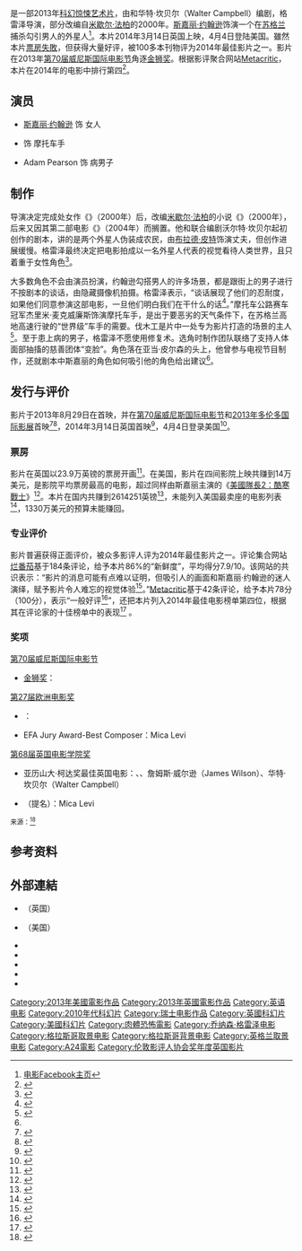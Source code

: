 {{NoteTA
|T=zh-cn:皮囊之下;zh-hk:皮下之慌;zh-tw:肌膚之侵;
|G1=Movie
|G2=Show
|1=zh-cn:皮囊之下;zh-hk:皮下之慌;zh-tw:肌膚之侵;
}}
{{Infobox film
| name = 皮囊之下<br/>''Under the Skin''
| image =Under the Skin poster.jpg
| caption = 电影上映海报
| director = {{link-en|乔纳森·格雷泽|Jonathan Glazer}}
| producer =詹姆森·威尔逊（James Wilson）<br />{{link-en|尼克·韦克斯勒|Nick Wechsler (film producer)}}
| screenplay = 华特·坎贝尔（Walter Campbell）<br />乔纳森·格雷泽
| based_on = {{based on|{{link-en|皮囊之下 (小说)|Under the Skin (novel)|皮囊之下}}|[[米歇尔·法柏|米歇尔·法柏]]}}
| starring = [[斯嘉丽·约翰逊|斯嘉丽·约翰逊]]
| music = {{link-en|Micachu|Micachu|Mica Levi}}
| cinematography = {{link-en|丹尼尔·兰丁|Daniel Landin}}
| editing = 保罗·沃茨（Paul Watts）
| studio = [[Film4|Film4]]<br />[[英国电影協會|BFI]]
| distributor = [[通道影業|通道影業]] （{{UK}}）<br />[[A24_(公司)|A24]] （{{US}})<br />[[Mongrel_Media|Mongrel Media]] ({{CAN}}）
| released = {{film date|df=yes|2013|08|29|{{link-en|特柳赖德电影节|Telluride Film Festival}}|2014|03|14|英國|2014|04|04|美國}}
| runtime = 108分钟<!--Theatrical runtime: 107:59--><ref>{{cite web|title=''UNDER THE SKIN'' (15)|url=http://www.bbfc.co.uk/releases/under-skin-film|work=StudioCanal|publisher=[[英国电影学院奖|英国电影学院奖]]|date=3 January 2014|accessdate=11 April 2014|archive-date=2015-02-11|archive-url=https://web.archive.org/web/20150211065542/http://www.bbfc.co.uk/releases/under-skin-film|dead-url=no}}</ref>
| country = {{UK}}、{{USA}}、{{CHE}}
| language = 英语
| budget = 800万英镑<br />（1330万美元）<ref>{{cite web |last=Wiseman |first=Andreas |url=http://www.screendaily.com/features/under-the-skin-at-any-cost/5069904.article |title=Under The Skin: at any cost | Features | Screen |publisher=Screendaily.com |date=24 March 2014 |accessdate=14 April 2014 |archive-date=2015-02-11 |archive-url=https://web.archive.org/web/20150211064554/http://www.screendaily.com/features/under-the-skin-at-any-cost/5069904.article |dead-url=no }}</ref>
| gross = 720万美元<ref>{{Cite web |url = http://www.the-numbers.com/movie/Under-the-Skin#tab=summary |title = Under the Skin (2014) |publisher = The Numbers |language = en |accessdate = 2017-02-09 |archive-date = 2017-03-04 |archive-url = https://web.archive.org/web/20170304151515/http://www.the-numbers.com/movie/Under-the-Skin#tab=summary |dead-url = no }}</ref>
| cn_name = 皮囊之下
| hk_name = 皮下之慌
| tw_name = 肌膚之侵
}}

{{作品名稱|name=''Under the Skin''|hk=皮下之慌|tw=肌膚之侵|cn=皮囊之下}}是一部2013年[[科幻电影|科幻]][[惊悚|惊悚]][[艺术电影|艺术片]]，由{{link-en|乔纳森·格雷泽|Jonathan Glazer}}和华特·坎贝尔（Walter Campbell）编剧，格雷泽导演，部分改编自[[米歇尔·法柏|米歇尔·法柏]]的2000年{{link-en|皮囊之下 (小说)|Under the Skin (novel)|同名小说}}。[[斯嘉丽·约翰逊|斯嘉丽·约翰逊]]饰演一个在[[苏格兰|苏格兰]]捕杀勾引男人的外星人<ref>[https://www.facebook.com/UnderTheSkinMovie/photos/a.262212200608478.1073741828.219741664855532/405797706249926/ 电影Facebook主页]</ref>。本片2014年3月14日英国上映，4月4日登陆美国。雖然本片[[票房毒藥|票房失敗]]，但获得大量好评，被100多本刊物评为2014年最佳影片之一。影片在2013年[[第70届威尼斯国际电影节|第70届威尼斯国际电影节]]角逐[[金狮奖|金狮奖]]。根据影评聚合网站[[Metacritic|Metacritic]]，本片在2014年的电影中排行第四<ref>{{Cite web |url=http://www.metacritic.com/feature/film-critic-top-10-lists-best-movies-of-2014 |title=Best of 2014: Film Critic Top Ten Lists |publisher=Metacritic |date=2014-12-06 |author=Jason Dietz |accessdate=2015-02-11 |archive-date=2019-07-10 |archive-url=https://web.archive.org/web/20190710180015/https://www.metacritic.com/feature/film-critic-top-10-lists-best-movies-of-2014 |dead-url=no }}</ref>。

== 演员 ==
*[[斯嘉丽·约翰逊|斯嘉丽·约翰逊]] 饰 女人
*{{link-en|杰里米·麦克威廉斯|Jeremy McWilliams}} 饰 摩托车手
* Adam Pearson 饰 {{link-en|神经纤维瘤|Neurofibromatosis}}病男子

== 制作 ==
导演{{link-en|乔纳森·格雷泽|Jonathan Glazer}}决定完成处女作《{{link-en|性感野兽|Sexy Beast}}》（2000年）后，改编[[米歇尔·法柏|米歇尔·法柏]]的小说《{{link-en|皮囊之下 (小说)|Under the Skin (novel)|皮囊之下}}》（2000年），后来又因其第二部电影《{{link-en|重生 (2004年电影)|Birth (film)|重生}}》（2004年）而搁置。他和联合编剧沃尔特·坎贝尔起初创作的剧本，讲的是两个外星人伪装成农民，由[[布拉德·皮特|布拉德·皮特]]饰演丈夫，但创作进展缓慢。格雷泽最终决定把电影拍成以一名外星人代表的视觉看待人类世界，且只着重于女性角色<ref>{{cite web|url=http://www.theguardian.com/film/2014/mar/06/under-the-skin-director-jonathan-glazer-scarlett-johansson|title=Under the Skin: why did this chilling masterpiece take a decade?|last1=Leigh|first1=Danna|date=6 March 2014|website=The Guardian|accessdate=29 April 2014|archive-date=2014-06-04|archive-url=https://web.archive.org/web/20140604192026/http://www.theguardian.com/film/2014/mar/06/under-the-skin-director-jonathan-glazer-scarlett-johansson|dead-url=no}}</ref>。

大多数角色不会由演员扮演，约翰逊勾搭男人的许多场景，都是跟街上的男子进行不按剧本的谈话，由隐藏摄像机拍摄。格雷泽表示，“谈话展现了他们的忍耐度，如果他们同意参演这部电影，一旦他们明白我们在干什么的话<ref>{{cite web |url=http://www.bbc.co.uk/news/entertainment-arts-26559813 |title=Scarlett Johansson on playing 'unscripted' scavenging alien |last1=Jones |first1=Emma |date=16 March 2014 |website=BBC News |publisher=BBC |accessdate=17 March 2014 |archive-date=2014-03-16 |archive-url=https://web.archive.org/web/20140316214649/http://www.bbc.co.uk/news/entertainment-arts-26559813 |dead-url=no }}</ref>。”摩托车公路赛车冠军杰里米·麦克威廉斯饰演摩托车手，是出于要恶劣的天气条件下，在苏格兰高地高速行驶的“世界级”车手的需要。伐木工是片中一处专为影片打造的场景的主人<ref name="film4">{{cite web|url=http://www.film4.com/special-features/interviews/under-the-skin-casting|title=Under The Skin: Casting|website=Film 4|accessdate=28 June 2014|archive-date=2015-03-16|archive-url=https://web.archive.org/web/20150316143247/http://www.film4.com/special-features/interviews/under-the-skin-casting|dead-url=no}}</ref>。至于患上{{link-en|神经纤维瘤|Neurofibromatosis}}病的男子，格雷泽不愿使用修复术。选角时制作团队联络了支持人体面部抽搐的慈善团体“变脸”。角色落在亚当·皮尔森的头上，他曾参与电视节目制作，还就剧本中斯嘉丽的角色如何吸引他的角色给出建议<ref name="film4" />。

== 发行与评价 ==
影片于2013年8月29日在{{link-en|特柳赖德电影节|Telluride Film Festival}}首映，并在[[第70届威尼斯国际电影节|第70届威尼斯国际电影节]]和[[2013年多伦多国际影展|2013年多伦多国际影展]]首映<ref>{{cite news | url=http://variety.com/2013/film/news/toronto-international-film-festival-lineup-1200566779/ | title=Toronto Intl. Film Festival Unveils First Batch of Films | work=Variety | publisher=Reed Business Information | date=23 July 2013 | accessdate=16 August 2013 | last=Punter | first=Jessie | archive-date=2017-06-20 | archive-url=https://web.archive.org/web/20170620122117/http://variety.com/2013/film/news/toronto-international-film-festival-lineup-1200566779/ | dead-url=no }}</ref><ref>{{cite web | url=http://tiff.net/filmsandschedules/festival/2013/undertheskin | title=Under the Skin | publisher=[[多伦多国际电影节|多伦多国际电影节]] | accessdate=16 August 2013 | archive-date=2013-08-16 | archive-url=https://web.archive.org/web/20130816022137/http://tiff.net/filmsandschedules/festival/2013/undertheskin | dead-url=no }}</ref>，2014年3月14日英国首映<ref>{{cite web |url=http://www.digitalspy.com/movies/news/a531629/scarlett-johanssons-under-the-skin-announces-uk-release-date.html |title=Scarlett Johansson's 'Under the Skin' announces UK release date – Movies News |publisher=Digital Spy |date= |accessdate=14 April 2014 |archive-date=2015-02-11 |archive-url=https://web.archive.org/web/20150211052853/http://www.digitalspy.com/movies/news/a531629/scarlett-johanssons-under-the-skin-announces-uk-release-date.html |dead-url=no }}</ref>，4月4日登录美国<ref>{{cite web |url=http://www.complex.com/pop-culture/2014/01/under-the-skin-release-date |title="Under the Skin" Scarlett Johansson Alien Movie Release Date |publisher=Complex |date=7 January 2014 |accessdate=14 April 2014 |archive-date=2015-02-11 |archive-url=https://web.archive.org/web/20150211055230/http://www.complex.com/pop-culture/2014/01/under-the-skin-release-date |dead-url=no }}</ref>。

=== 票房 ===
影片在英国以23.9万英镑的票房开画<ref>{{cite web |last=Gant |first=Charles |url=http://www.theguardian.com/film/filmblog/2014/mar/19/need-for-speed-under-the-skin-uk-box-office |title=Need for Speed in pole position at UK box office but Under the Skin infectious | Film |publisher=theguardian.com |date=19 March 2014 |accessdate=14 April 2014 |archive-date=2014-11-12 |archive-url=https://web.archive.org/web/20141112182034/http://www.theguardian.com/film/filmblog/2014/mar/19/need-for-speed-under-the-skin-uk-box-office |dead-url=no }}</ref>。在美国，影片在四间影院上映共赚到14万美元，是影院平均票房最高的电影，超过同样由斯嘉丽主演的《[[美國隊長2：酷寒戰士|美國隊長2：酷寒戰士]]》<ref>{{cite web |url=http://www.boxofficemojo.com/weekend/chart/?view=&yr=2014&wknd=14&p=.htm |title=Weekend Box Office Results for April 4–6, 2014 |publisher=Box Office Mojo |date= |accessdate=14 April 2014 |archive-date=2015-04-03 |archive-url=https://web.archive.org/web/20150403060647/http://www.boxofficemojo.com/weekend/chart/?view=&yr=2014&wknd=14&p=.htm |dead-url=no }}</ref>。本片在国内共赚到2614251英镑<ref>{{cite web |url=http://www.boxofficemojo.com/movies/?page=main&id=undertheskin2014.htm |title=Under the Skin (2014) |publisher=Box Office Mojo |accessdate=29 December 2014 |archive-date=2014-11-12 |archive-url=https://web.archive.org/web/20141112180905/http://www.boxofficemojo.com/movies/?page=main&id=undertheskin2014.htm |dead-url=no }}</ref>，未能列入美国最卖座的电影列表<ref>{{cite web|url=http://www.indiewire.com/article/the-30-highest-grossing-indies-of-2014-a-running-list |title=The 30 Highest Grossing Indies of 2014 (A Running List) |publisher=Indiewire |date= |accessdate=2014-12-29}}</ref>，1330万美元的预算未能赚回。

=== 专业评价 ===
影片普遍获得正面评价，被众多影评人评为2014年最佳影片之一。评论集合网站[[烂番茄|烂番茄]]基于184条评论，给予本片86%的“新鲜度”，平均得分7.9/10。该网站的共识表示：“影片的消息可能有点难以证明，但吸引人的画面和斯嘉丽·约翰逊的迷人演绎，赋予影片令人难忘的视觉体验<ref>{{cite web|url=http://www.rottentomatoes.com/m/under_the_skin_2013/|title=Under the Skin (2013)|publisher=[[Rotten_Tomatoes|Rotten Tomatoes]]|accessdate=18 December 2014|archive-date=2014-04-04|archive-url=https://web.archive.org/web/20140404153404/http://www.rottentomatoes.com/m/under_the_skin_2013/|dead-url=no}}</ref>。”[[Metacritic|Metacritic]]基于42条评论，给予本片78分（100分），表示“一般好评<ref>{{cite web |url=http://www.metacritic.com/movie/under-the-skin |title=Under the Skin |publisher=[[Metacritic|Metacritic]] |accessdate=20 April 2014 |archive-date=2015-02-07 |archive-url=https://web.archive.org/web/20150207072604/http://www.metacritic.com/movie/under-the-skin |dead-url=no }}</ref>”，还把本片列入2014年最佳电影榜单第四位，根据其在评论家的十佳榜单中的表现<ref>{{Cite web|url = http://www.metacritic.com/feature/film-critic-top-10-lists-best-movies-of-2014|title = Film Critic Top 10 Lists - Best Movies of 2014|date = 6 December 2014|accessdate = 8 January 2015|website = Metacritic|publisher = |last = Dietz|first = Jason|archive-date = 2019-07-10|archive-url = https://web.archive.org/web/20190710180015/https://www.metacritic.com/feature/film-critic-top-10-lists-best-movies-of-2014|dead-url = no}}</ref> 。

=== 奖项 ===
;[[第70届威尼斯国际电影节|第70届威尼斯国际电影节]]
*[[金狮奖|金狮奖]]：{{link-en|乔纳森·格雷泽|Jonathan Glazer}}
;[[欧洲电影奖|第27届欧洲电影奖]]
*{{link-en|欧洲电影奖最佳作曲奖|European Film Award for Best Composer|最佳作曲奖}}：{{link-en|Micachu|Micachu|Mica Levi}}
*EFA Jury Award-Best Composer：Mica Levi
;[[第68届英国电影学院奖|第68届英国电影学院奖]]
*亚历山大·柯达奖最佳英国电影：{{link-en|乔纳森·格雷泽|Jonathan Glazer}}、{{link-en|尼克·韦克斯勒|Nick Wechsler (film producer)}}、詹姆斯·威尔逊（James Wilson）、华特·坎贝尔（Walter Campbell）
*{{link-en|英国电影学院奖最佳配乐奖|BAFTA Award for Best Film Music|最佳配乐}}（提名）：Mica Levi

<small>来源：<ref>{{cite news|title=皮囊之下 获奖记录|url=http://movie.mtime.com/150571/awards.html|accessdate=2015-02-11|newspaper=时光网|archive-url=https://web.archive.org/web/20150211053436/http://movie.mtime.com/150571/awards.html|archive-date=2015-02-11|dead-url=yes}}</ref></small>

== 参考资料 ==
{{reflist|2}}

== 外部連結 ==
* {{Official website|http://undertheskinmovie.co.uk}} （英国）
* {{Official website|http://undertheskinmovie.com}} （美国）
* {{IMDb title|1441395}}
* {{mojo title|undertheskin2014}}
* {{rotten-tomatoes|under_the_skin_2013}}
* {{metacritic film|under-the-skin}}
* {{douban}}

{{伦敦影评人协会奖年度英国影片}}
{{DEFAULTSORT:Under the Skin}}
[[Category:2013年美國電影作品|Category:2013年美國電影作品]]
[[Category:2013年英國電影作品|Category:2013年英國電影作品]]
[[Category:英语电影|Category:英语电影]]
[[Category:2010年代科幻片|Category:2010年代科幻片]]
[[Category:瑞士电影作品|Category:瑞士电影作品]]
[[Category:英國科幻片|Category:英國科幻片]]
[[Category:美國科幻片|Category:美國科幻片]]
[[Category:肉體恐怖電影|Category:肉體恐怖電影]]
[[Category:乔纳森·格雷泽电影|Category:乔纳森·格雷泽电影]]
[[Category:格拉斯哥取景电影|Category:格拉斯哥取景电影]]
[[Category:格拉斯哥背景电影|Category:格拉斯哥背景电影]]
[[Category:英格兰取景电影|Category:英格兰取景电影]]
[[Category:A24電影|Category:A24電影]]
[[Category:伦敦影评人协会奖年度英国影片|Category:伦敦影评人协会奖年度英国影片]]